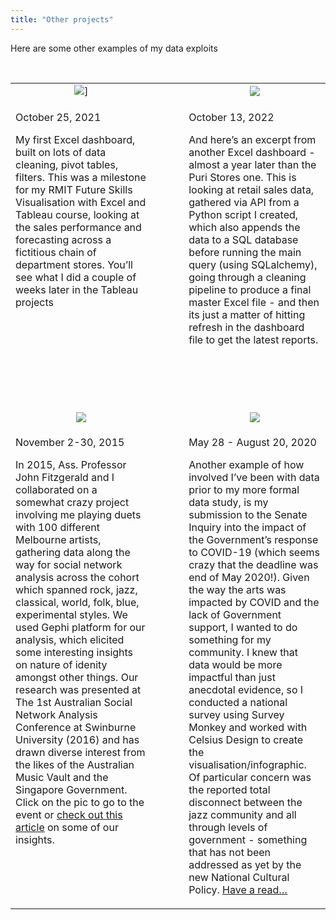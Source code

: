 ```yaml
---
title: "Other projects"
---
```



Here are some other examples of my data exploits


<br>

<table cellpadding="40" cellspacing="20">

<tr>
<td align="center" width="45%">
![](images/excel-example-03.png)]
</td>
<td width="10%">
</td>
<td align="center" width="45%">
![](images/excel-example-01.jpeg)
</td>
</tr>

<tr>
<td valign="top">
October 25, 2021

My first Excel dashboard, built on lots of data cleaning, pivot tables, filters. This was a milestone for my RMIT Future Skills Visualisation with Excel and Tableau course, looking at the sales performance and forecasting across a fictitious chain of department stores. You'll see what I did a couple of weeks later in the Tableau projects
</td>
<td>
</td>
<td valign="top">
October 13, 2022

And here's an excerpt from another Excel dashboard - almost a year later than the Puri Stores one. This is looking at retail sales data, gathered via API from a Python script I created, which also appends the data to a SQL database before running the main query (using SQLalchemy), going through a cleaning pipeline to produce a final master Excel file - and then its just a matter of hitting refresh in the dashboard file to get the latest reports.
</td>
</tr>

</tr>
<tr height="100px">
<td>
</td>
</tr>

<tr>
<td align="center" width="45%">
[![](images/melbourne-musos-02.png)](https://http://www.100251.com.au){target="_blank"}
</td>
<td width="10%">
</td>
<td align="center" width="45%">
[![](images/tuoa-covid-01.png)](https://www.tuoa.com.au/blog/survey-results-australian-jazz-amp-covid-19){target="_blank"}
</td>
</tr>

<tr>
<td valign="top">
November 2-30, 2015

In 2015, Ass. Professor John Fitzgerald and I collaborated on a somewhat crazy project involving me playing duets with 100 different Melbourne artists, gathering data along the way for social network analysis across the cohort which spanned rock, jazz, classical, world, folk, blue, experimental styles. We used Gephi platform for our analysis, which elicited some interesting insights on nature of idenity amongst other things. Our research was presented at The 1st Australian Social Network Analysis Conference at Swinburne University (2016) and has drawn diverse interest from the likes of the Australian Music Vault and the Singapore Government. Click on the pic to go to the event or [check out this article](https://www.tuoa.com.au/blog/fit-for-purpose-funding-the-creative-economy-beyond-venues-and-stars){target="_blank} on some of our insights.

</td>

<td>
</td>

<td valign="top">
May 28 - August 20, 2020

Another example of how involved I've been with data prior to my more formal data study, is my submission to the Senate Inquiry into the impact of the Government's response to COVID-19 (which seems crazy that the deadline was end of May 2020!). Given the way the arts was impacted by COVID and the lack of Government support, I wanted to do something for my community. I knew that data would be more impactful than just anecdotal evidence, so I conducted a national survey using Survey Monkey and worked with Celsius Design to create the visualisation/infographic. Of particular concern was the reported total disconnect between the jazz community and all through levels of government - something that has not been addressed as yet by the new National Cultural Policy. [Have a read...](https://www.tuoa.com.au/blog/survey-results-australian-jazz-amp-covid-19){target="_blank"}


</td>
</tr>
</table>


<br>








